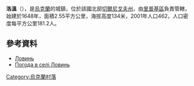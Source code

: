 {{coord|51|53|40|N|31|11|24|E|scale:100000|display=title}}

'''洛溫'''（{{lang-uk|Ловинь}}），是[[烏克蘭|烏克蘭]]的城鎮，位於該國北部[[切爾尼戈夫州|切爾尼戈夫州]]，由[[里普基區|里普基區]]負責管轄，始建於1648年，面積2.55平方公里，海拔高度134米，2001年人口462，人口密度每平方公里181.2人。

==參考資料==
*[http://w1.c1.rada.gov.ua/pls/z7502/A005?rdat1=13.07.2013&rf7571=41009 Ловинь]
* [http://weather.in.ua/ua/chernigovskaja/13721 Погода в селі Ловинь] {{Wayback|url=http://weather.in.ua/ua/chernigovskaja/13721 |date=20111220135023 }}

{{Ukraine-geo-stub}}
[[Category:烏克蘭村落|Category:烏克蘭村落]]